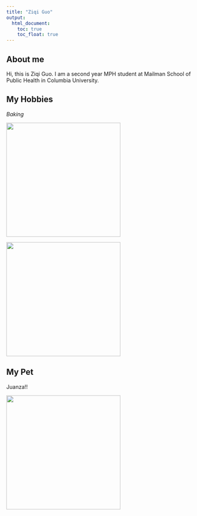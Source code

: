 ```yaml
---
title: "Ziqi Guo"
output: 
  html_document:
    toc: true
    toc_float: true
---
```


## About me
Hi, this is Ziqi Guo. I am a second year MPH student at Mailman School of Public Health in Columbia University. 


## My Hobbies
*Baking* 

<img src="images/baking1.jpg" style="width: 300px; height: auto;">


<img src="images/baking2.jpg" style="width: 300px; height: auto;">

## My Pet
Juanza!!

<img src="images/juan.jpg" style="width: 300px; height: auto;">


